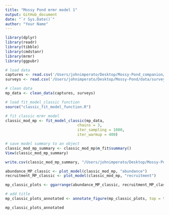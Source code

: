 ```yaml
---
title: "Mossy Pond mrmr model 1"
output: GitHub_document
date: "`r Sys.Date()`"
author: "Your Name"
---
```


```r
library(dplyr)
library(readr)
library(tibble)
library(cmdstanr)
library(mrmr)
library(ggpubr)
```

```r

# load data
captures <- read.csv('/Users/johnimperato/Desktop/Mossy-Pond_companion/MP_captures.csv')
surveys <- read.csv('/Users/johnimperato/Desktop/Mossy-Pond/data/survey_MossyPond.csv')

# clean data 
mp_data <- clean_data(captures, surveys)

# load fit_model_classic function
source("classic_fit_model_function.R")

# fit classic mrmr model
classic_mod_mp <- fit_model_classic(mp_data,
                                chains = 3, 
                                iter_sampling = 1000, 
                                iter_warmup = 400)

# save model summary to an object
classic_mod_mp_summary <- classic_mod_mp$m_fit$summary()
View(classic_mod_mp_summary)

write.csv(classic_mod_mp_summary, "/Users/johnimperato/Desktop/Mossy-Pond_companion/mp_classic_mod_sumary.csv")

```

```r

abundance_MP_classic <- plot_model(classic_mod_mp, "abundance")
recruitment_MP_classic <- plot_model(classic_mod_mp, "recruitment")

mp_classic_plots <- ggarrange(abundance_MP_classic, recruitment_MP_classic, ncol=1)

# add title
mp_classic_plots_annotated <- annotate_figure(mp_classic_plots, top = text_grob("Classic mrmr", size = 14, face = "bold"))

mp_classic_plots_annotated

```
